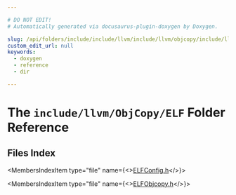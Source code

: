 ```yaml
---

# DO NOT EDIT!
# Automatically generated via docusaurus-plugin-doxygen by Doxygen.

slug: /api/folders/include/include/llvm/include/llvm/objcopy/include/llvm/objcopy/elf
custom_edit_url: null
keywords:
  - doxygen
  - reference
  - dir

---
```





# The `include/llvm/ObjCopy/ELF` Folder Reference

<DoxygenPage pluginConfig={pluginConfig}>



## Files Index

<MembersIndex>

<MembersIndexItem
  type="file"
  name={<><a href="/docs/api/files/include/include/llvm/include/llvm/objcopy/include/llvm/objcopy/elf/elfconfig-h">ELFConfig.h</a></>}>
</MembersIndexItem>

<MembersIndexItem
  type="file"
  name={<><a href="/docs/api/files/include/include/llvm/include/llvm/objcopy/include/llvm/objcopy/elf/elfobjcopy-h">ELFObjcopy.h</a></>}>
</MembersIndexItem>

</MembersIndex>


</DoxygenPage>
